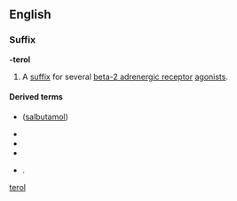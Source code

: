==English==

===Suffix===
'''-terol'''

# {{label|en|chemistry}} A [[suffix]] for several [[beta-2 adrenergic receptor]] [[agonists]].

====Derived terms====
* {{l|en|albuterol}} ([[salbutamol]])
* {{l|en|bitolterol}}
* {{l|en|formoterol}}
* {{l|en|levabuterol}}
* {{l|en|salmeterol}}.

[[Category:English suffixes|terol]]